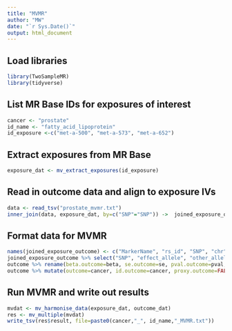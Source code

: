 ---
title: "MVMR"
author: "MW"
date: "`r Sys.Date()`"
output: html_document
---

## Load libraries
```{r}
library(TwoSampleMR)
library(tidyverse)
```

## List MR Base IDs for exposures of interest
```{r}
cancer <- "prostate"
id_name <- "fatty_acid_lipoprotein"
id_exposure <-c("met-a-500", "met-a-573", "met-a-652")

```

## Extract exposures from MR Base
```{r}
exposure_dat <- mv_extract_exposures(id_exposure)
```
## Read in outcome data and align to exposure IVs
```{r}
data <- read_tsv("prostate_mvmr.txt")
inner_join(data, exposure_dat, by=c("SNP"="SNP")) ->  joined_exposure_outcome
```

## Format data for MVMR
```{r}
names(joined_exposure_outcome) <- c("MarkerName", "rs_id", "SNP", "chr", "pos", "effect_allele", "other_allele", "eaf","FreqSE", "MinFreq", "MaxFreq", "beta", "se", "pval", "Direction", "OncoArray_imputation_r2", "exposure", "id.exposure", "effect_allele.exposure", "other_allele.exposure", "eaf.exposure", "beta.exposure", "se.exposure", "pval.exposure")
joined_exposure_outcome %>% select("SNP", "effect_allele", "other_allele", "beta", "se", "pval", "chr", "pos", "eaf") -> outcome
outcome %>% rename(beta.outcome=beta, se.outcome=se, pval.outcome=pval, effect_allele.outcome=effect_allele, other_allele.outcome=other_allele, eaf.outcome=eaf) -> outcome 
outcome %>% mutate(outcome=cancer, id.outcome=cancer, proxy.outcome=FALSE, target_snp=SNP, proxy_snp=SNP, target_a1.outcome="NA", target_a2.outcome="NA",proxy_a1.outcome="NA", proxy_a2.outcome="NA", originalname.outcome="cancer", outcome.deprecated="cancer", mr_keep.outcome=TRUE, data_source.outcome="inhouse" ) -> outcome_dat
```


## Run MVMR and write out results
```{r}
mvdat <- mv_harmonise_data(exposure_dat, outcome_dat)
res <- mv_multiple(mvdat)
write_tsv(res$result, file=paste0(cancer,"_", id_name,"_MVMR.txt"))
```

